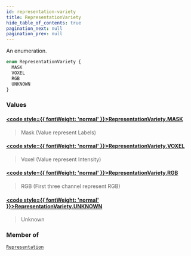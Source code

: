 ```yaml
---
id: representation-variety
title: RepresentationVariety
hide_table_of_contents: true
pagination_next: null
pagination_prev: null
---
```








An enumeration.

```graphql
enum RepresentationVariety {
  MASK
  VOXEL
  RGB
  UNKNOWN
}
```


### Values

#### [<code style={{ fontWeight: 'normal' }}>RepresentationVariety.<b>MASK</b></code>](#) 
> Mask (Value represent Labels)
> 

#### [<code style={{ fontWeight: 'normal' }}>RepresentationVariety.<b>VOXEL</b></code>](#) 
> Voxel (Value represent Intensity)
> 

#### [<code style={{ fontWeight: 'normal' }}>RepresentationVariety.<b>RGB</b></code>](#) 
> RGB (First three channel represent RGB)
> 

#### [<code style={{ fontWeight: 'normal' }}>RepresentationVariety.<b>UNKNOWN</b></code>](#) 
> Unknown
> 



### Member of

[`Representation`](/docs/schemas/mikro/objects/representation)  <Badge class="secondary" text="object"/>



